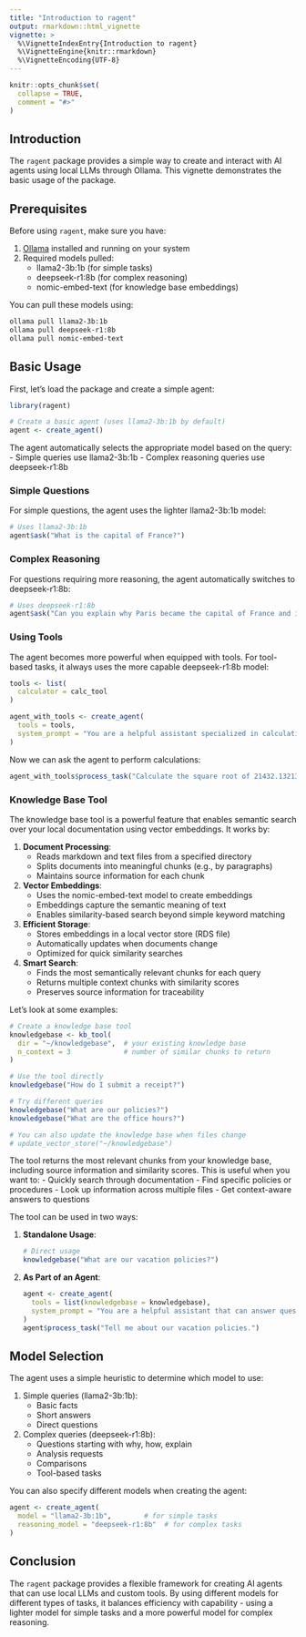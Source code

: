 ```yaml
---
title: "Introduction to ragent"
output: rmarkdown::html_vignette
vignette: >
  %\VignetteIndexEntry{Introduction to ragent}
  %\VignetteEngine{knitr::rmarkdown}
  %\VignetteEncoding{UTF-8}
---
```


```r
knitr::opts_chunk$set(
  collapse = TRUE,
  comment = "#>"
)
```

## Introduction

The `ragent` package provides a simple way to create and interact with AI agents using local LLMs through Ollama. This vignette demonstrates the basic usage of the package.

## Prerequisites

Before using `ragent`, make sure you have:

1. [Ollama](https://ollama.ai/) installed and running on your system
2. Required models pulled:
   - llama2-3b:1b (for simple tasks)
   - deepseek-r1:8b (for complex reasoning)
   - nomic-embed-text (for knowledge base embeddings)

You can pull these models using:
```bash
ollama pull llama2-3b:1b
ollama pull deepseek-r1:8b
ollama pull nomic-embed-text
```

## Basic Usage

First, let's load the package and create a simple agent:

```r
library(ragent)

# Create a basic agent (uses llama2-3b:1b by default)
agent <- create_agent()
```

The agent automatically selects the appropriate model based on the query:
- Simple queries use llama2-3b:1b
- Complex reasoning queries use deepseek-r1:8b

### Simple Questions

For simple questions, the agent uses the lighter llama2-3b:1b model:

```r
# Uses llama2-3b:1b
agent$ask("What is the capital of France?")
```

### Complex Reasoning

For questions requiring more reasoning, the agent automatically switches to deepseek-r1:8b:

```r
# Uses deepseek-r1:8b
agent$ask("Can you explain why Paris became the capital of France and its historical significance?")
```

### Using Tools

The agent becomes more powerful when equipped with tools. For tool-based tasks, it always uses the more capable deepseek-r1:8b model:

```r
tools <- list(
  calculator = calc_tool
)

agent_with_tools <- create_agent(
  tools = tools,
  system_prompt = "You are a helpful assistant specialized in calculations."
)
```

Now we can ask the agent to perform calculations:

```r
agent_with_tools$process_task("Calculate the square root of 21432.13213")
```

### Knowledge Base Tool

The knowledge base tool is a powerful feature that enables semantic search over your local documentation using vector embeddings. It works by:

1. **Document Processing**:
   - Reads markdown and text files from a specified directory
   - Splits documents into meaningful chunks (e.g., by paragraphs)
   - Maintains source information for each chunk

2. **Vector Embeddings**:
   - Uses the nomic-embed-text model to create embeddings
   - Embeddings capture the semantic meaning of text
   - Enables similarity-based search beyond simple keyword matching

3. **Efficient Storage**:
   - Stores embeddings in a local vector store (RDS file)
   - Automatically updates when documents change
   - Optimized for quick similarity searches

4. **Smart Search**:
   - Finds the most semantically relevant chunks for each query
   - Returns multiple context chunks with similarity scores
   - Preserves source information for traceability

Let's look at some examples:

```r
# Create a knowledge base tool
knowledgebase <- kb_tool(
  dir = "~/knowledgebase",  # your existing knowledge base
  n_context = 3             # number of similar chunks to return
)

# Use the tool directly
knowledgebase("How do I submit a receipt?")

# Try different queries
knowledgebase("What are our policies?")
knowledgebase("What are the office hours?")

# You can also update the knowledge base when files change
# update_vector_store("~/knowledgebase")
```

The tool returns the most relevant chunks from your knowledge base, including source information and similarity scores. This is useful when you want to:
- Quickly search through documentation
- Find specific policies or procedures
- Look up information across multiple files
- Get context-aware answers to questions

The tool can be used in two ways:

1. **Standalone Usage**:
   ```r
   # Direct usage
   knowledgebase("What are our vacation policies?")
   ```

2. **As Part of an Agent**:
   ```r
   agent <- create_agent(
     tools = list(knowledgebase = knowledgebase),
     system_prompt = "You are a helpful assistant that can answer questions based on the knowledge base."
   )
   agent$process_task("Tell me about our vacation policies.")
   ```

## Model Selection

The agent uses a simple heuristic to determine which model to use:

1. Simple queries (llama2-3b:1b):
   - Basic facts
   - Short answers
   - Direct questions

2. Complex queries (deepseek-r1:8b):
   - Questions starting with why, how, explain
   - Analysis requests
   - Comparisons
   - Tool-based tasks

You can also specify different models when creating the agent:

```r
agent <- create_agent(
  model = "llama2-3b:1b",        # for simple tasks
  reasoning_model = "deepseek-r1:8b"  # for complex tasks
)
```

## Conclusion

The `ragent` package provides a flexible framework for creating AI agents that can use local LLMs and custom tools. By using different models for different types of tasks, it balances efficiency with capability - using a lighter model for simple tasks and a more powerful model for complex reasoning.
